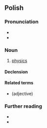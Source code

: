 {{also|fizyką}}
==Polish==
{{wp|lang=pl}}

===Pronunciation===
* {{pl-IPA|/'fi.zy.ka/|/fizyka/|qual2=colloquial}}
* {{audio|pl|Pl-fizyka.ogg|Audio}}

===Noun===
{{pl-noun|f}}

# [[physics]]
#: {{uxi|pl|Madlen studiuje '''fizykę''' na Uniwersytecie Wiedeńskim.|Madlen studies '''physics''' at the University of Vienna.}}

====Declension====
{{pl-decl-noun-f}}

====Related terms====
* {{l|pl|fizyczny}} (adjective)

===Further reading===
* {{R:pl:WSJP}}
* {{R:PWN}}

{{c|pl|Physics}}